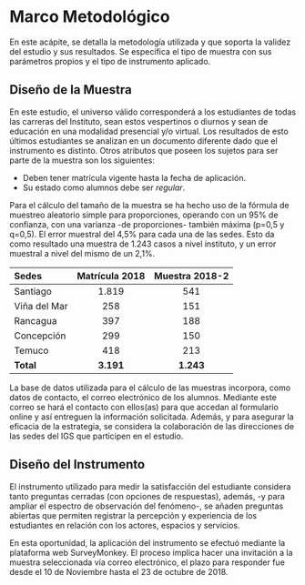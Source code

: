 # Marco Metodológico {#intro}

En este acápite, se detalla la metodología utilizada y que soporta la validez del estudio y sus resultados. Se especifica el tipo de muestra con sus parámetros propios y el tipo de instrumento aplicado. 

## Diseño de la Muestra {#requisitos}

En este estudio, el universo válido corresponderá a los estudiantes de todas las carreras del Instituto, sean estos vespertinos o diurnos y sean de educación en una modalidad presencial y/o virtual. Los resultados de esto últimos estudiantes se analizan en un documento diferente dado que el instrumento es distinto. Otros atributos que poseen los sujetos para ser parte de la muestra son los siguientes:

+	Deben tener matrícula vigente hasta la fecha de aplicación.
+	Su estado como alumnos debe ser *regular*.

Para el cálculo del tamaño de la muestra se ha hecho uso de la fórmula de muestreo aleatorio simple para proporciones, operando con un 95% de confianza, con una varianza -de proporciones- también máxima (p=0,5 y q=0,5). El error muestral del 4,5% para cada una de las sedes. Esto da como resultado una muestra de 1.243 casos a nivel instituto, y un error muestral a nivel del mismo de un 2,1%.


| Sedes | Matrícula 2018 |  Muestra 2018-2 |
| :------- | :------: | :------: |
| Santiago   | 1.819  | 541  | 
| Viña del Mar  | 258 | 151  | 
| Rancagua   | 397    | 188  |
| Concepción   | 299  | 150  |
| Temuco   | 418     |  213  |
| **Total**   | **3.191**  | **1.243**|

La base de datos utilizada para el cálculo de las muestras incorpora, como datos de contacto, el correo electrónico de los alumnos. Mediante este correo se hará el contacto con ellos(as) para que accedan al formulario online y así entreguen la información solicitada. Además, y para asegurar la eficacia de la estrategia, se considera la colaboración de las direcciones de las sedes del IGS que participen en el estudio. 

## Diseño del Instrumento

El instrumento utilizado para medir la satisfacción del estudiante considera tanto preguntas cerradas (con opciones de respuestas), además, -y para ampliar el espectro de observación del fenómeno-, se añaden preguntas abiertas que permiten registrar la percepción y experiencia de los estudiantes en relación con los actores, espacios y servicios.

En esta oportunidad, la aplicación del instrumento se efectuó mediante la plataforma web SurveyMonkey. El proceso implica hacer una invitación a la muestra seleccionada vía correo electrónico, el plazo para responder fue desde el 10 de Noviembre hasta el 23 de octubre de 2018. 

